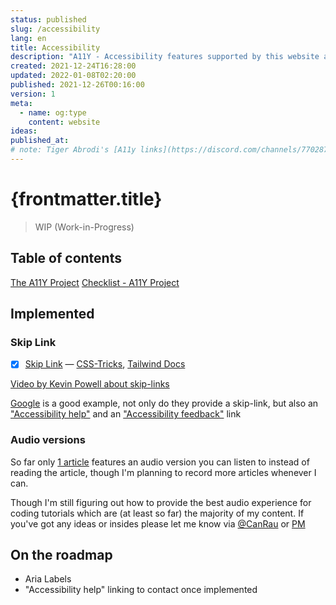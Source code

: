 ```yaml
---
status: published
slug: /accessibility
lang: en
title: Accessibility
description: "A11Y - Accessibility features supported by this website and on the roadmap"
created: 2021-12-24T16:28:00
updated: 2022-01-08T02:20:00
published: 2021-12-26T00:16:00
version: 1
meta:
  - name: og:type
    content: website
ideas:
published_at:
# note: Tiger Abrodi's [A11y links](https://discord.com/channels/770287896669978684/770287896669978687/929262953109287013)
---
```


# {frontmatter.title}

> WIP (Work-in-Progress)

## Table of contents

[The A11Y Project](https://www.a11yproject.com/)
[Checklist - A11Y Project](https://www.a11yproject.com/checklist/)

## Implemented

### Skip Link

- [x] [Skip Link](#skip-link) — [CSS-Tricks](https://css-tricks.com/how-to-create-a-skip-to-content-link/), [Tailwind Docs](https://tailwindcss.com/docs/screen-readers#hover-focus-and-other-states)

[Video by Kevin Powell about skip-links](https://www.youtube.com/watch?v=jDDaOFr9nqQ)

[Google](https://www.google.com/search?q=site:canrau.com) is a good example, not only do they provide a skip-link, but also an ["Accessibility help"](https://support.google.com/websearch/answer/181196?hl=en-PE) and an ["Accessibility feedback"](https://www.google.com/search?q=site:canrau.com#duf3=0,duf3-78,d3e) link

### Audio versions

So far only [1 article](/en/find-twitter-user-id) features an audio version you can listen to instead of reading the article, though I'm planning to record more articles whenever I can.

Though I'm still figuring out how to provide the best audio experience for coding tutorials which are (at least so far) the majority of my content. If you've got any ideas or insides please let me know via [@CanRau](https://twitter.com/@CanRau) or [PM](https://twitter.com/messages/compose?recipient_id=59203844)

## On the roadmap

- Aria Labels
- "Accessibility help" linking to contact once implemented
